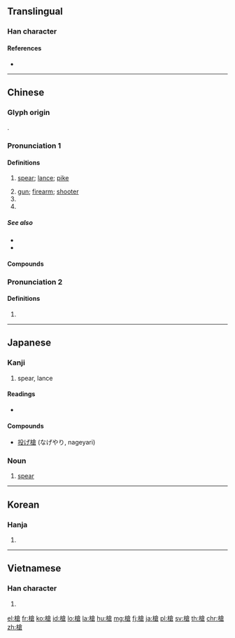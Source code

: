 {{character info/new}}
{{also|枪}}
==Translingual==

===Han character===
{{Han char|rn=75|rad=木|as=10|sn=14|four=48967|canj=DOIR|ids=⿰木倉}}

====References====
* {{Han ref|kx=0546.090|dkj=15319|dj=0934.010|hdz=21266.050|uh=69CD|ud=27085|bh=BA6A|bd=47722}}

----

==Chinese==
{{zh-forms|s=枪|t2=鎗}}
{{wikipedia|lang=zh}}

===Glyph origin===
{{Han etym}}
{{Han compound|木|倉|ls=psc|c1=s|c2=p}}.

===Pronunciation 1===
{{zh-pron
|m=qiāng
|c=coeng1
|h=pfs=chhiông
|md=chiŏng
|mn=qz,xm:chhiong/qz,xm,zz:chhiang/qz,tw,xm:chhiuⁿ/zz:chhioⁿ/qz,xm,zz:chhèng
|mn_note=chhiong/chhiang - literary; chhiuⁿ/chhioⁿ - vernacular; chhèng - 銃 is used
|w=1qian
|mc=y
|oc=y
|cat=n,cls,pn
}}

====Definitions====
{{zh-hanzi}}

# {{lb|zh|historical}} [[spear]]; [[lance]]; [[pike]]
# [[gun]]; [[firearm]]; [[shooter]]
# {{zh-classifier|[[gunshot]]s}}
# {{surname|lang=zh}}

=====See also=====
* {{zh-l|槍械|firearm}}
* {{zh-l|銃|blunderbuss}}

====Compounds====
{{zh-der|回馬槍|來福槍|卡賓槍|來復槍|劍舌槍脣|套筒槍|刀槍|急三槍|刀槍不入|單刀破槍|匹馬單槍|信號槍|夾槍帶棒|太空槍|吃槍藥|單槍匹馬|冷槍|機關槍|槍決|槍仗手|槍林彈雨|拿槍桿|明槍暗箭|操槍|排槍|打槍|打冷槍|槍械|槍擊|槍法|槍膛|水槍|獵槍|槍桿子|槍殺|扎槍|明槍|槍靶|槍托|神槍手|槍替|洋槍|拉槍|槍把|手槍|投槍|旗槍|發令槍|焊槍|槍彈|扎空槍|槍枝|短槍|機槍|槍身|擦槍走火|煙槍|槍手|氣槍|毛瑟槍|瓦斯槍|步槍|標槍|槍斃|槍戰|梭槍|老槍|荷槍實彈|舌劍脣槍|自動步槍|茶槍|鉤鐮槍|臨陣磨槍|黑槍|鳴槍|脣槍舌戰|脣槍舌劍|紅槍會|點鋼槍|鳥槍|駁殼槍|開槍|舉槍|長槍|轉輪手槍|重機關槍|紅纓槍|花槍|馬槍|電銲槍|蠟槍頭|耍花槍|衝鋒槍}}

===Pronunciation 2===
{{zh-pron
|m=chēng
|c=caang1
|cat=
}}

====Definitions====
{{zh-hanzi}}

# {{zh-only used in|欃槍|[[comet]]}}

{{zh-cat|Weapons|Firearms}}

----

==Japanese==

===Kanji===
{{ja-kanji|grade=|rs=木10}}

# spear, lance

====Readings====
* {{ja-readings|goon=[[そう]] (sō)|kanon=[[しょう]] (shō)|kun=[[やり]] (yari)}}

====Compounds====
* [[投げ槍]] (なげやり, nageyari)

===Noun===
{{ja-noun|やり}}

# {{lb|ja|weaponry|sort=やり}} [[spear]]

----

==Korean==

===Hanja===
{{ko-hanja|hangeul=[[창]], [[쟁]]|eumhun=|rv=chang, jaeng|mr=ch'ang, chaeng|y=chang, cayng}}

# {{defn|lang=ko|sort=木10}}

----

==Vietnamese==

===Han character===
{{vi-hantu|[[thương]], [[sang]]|rs=木10}}

# {{defn|lang=vi|sort=木10}}

[[el:槍]]
[[fr:槍]]
[[ko:槍]]
[[id:槍]]
[[lo:槍]]
[[la:槍]]
[[hu:槍]]
[[mg:槍]]
[[fj:槍]]
[[ja:槍]]
[[pl:槍]]
[[sv:槍]]
[[th:槍]]
[[chr:槍]]
[[zh:槍]]